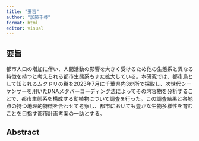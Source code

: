 ```yaml
---
title: "要旨"
author: "加藤千尋"
format: html
editor: visual
---
```


## 要旨

都市人口の増加に伴い、人間活動の影響を大きく受けるため他の生態系と異なる特徴を持つと考えられる都市生態系もまた拡大している。本研究では、都市鳥として知られるムクドリの糞を2023年7月に千葉県内3か所で採取し、次世代シーケンサーを用いたDNAメタバーコーディング法によってその内容物を分析することで、都市生態系を構成する動植物について調査を行った。この調査結果と各地点の持つ地理的特徴を合わせて考察し、都市においても豊かな生物多様性を育むことを目指す都市計画考案の一助とする。

## Abstract
